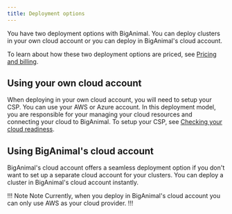 ```yaml
---
title: Deployment options
---
```


You have two deployment options with BigAnimal. You can deploy clusters in your own cloud account or you can deploy in BigAnimal's cloud account.

To learn about how these two deployment options are priced, see [Pricing and billing](/biganimal/latest/pricing_and_billing/).

## Using your own cloud account

When deploying in your own cloud account, you will need to setup your CSP. You can use your AWS or Azure account. In this deployment model, you are responsible for your managing your cloud resources and connecting your cloud to BigAnimal. To setup your CSP, see [Checking your cloud readiness](biganimal/latest/getting_started/preparing_cloud_account/). 

## Using BigAnimal's cloud account

BigAnimal's cloud account offers a seamless deployment option if you don't want to set up a separate cloud account for your clusters. You can deploy a cluster in BigAnimal's cloud account instantly. 

!!! Note Note
Currently, when you deploy in BigAnimal's cloud account you can only use AWS as your cloud provider.
!!!

